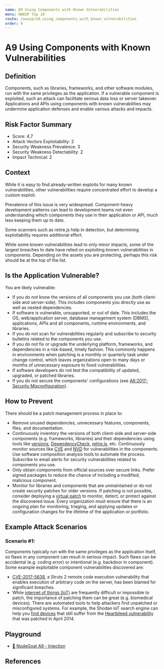 ```yaml
---
name: A9 Using Components with Known Vulnerabilities
menu: OWASP Top 10
route: /owasp/a9_using_components_with_known_vulnerabilities
order: 9
---
```


# A9 Using Components with Known Vulnerabilities



## Definition

Components, such as libraries, frameworks, and other software modules, run with the same
privileges as the application. If a vulnerable component is exploited, such an attack can facilitate
serious data loss or server takeover. Applications and APIs using components with known
vulnerabilities may undermine application defenses and enable various attacks and impacts. 

## Risk Factor Summary

- Score: 4.7
- Attack Vectors Exploitability: 2
- Security Weakness Prevalence: 3
- Security Weakness Detectability: 2
- Impact Technical: 2

## Context

While it is easy to find already-written
exploits for many known
vulnerabilities, other vulnerabilities
require concentrated effort to develop
a custom exploit.


Prevalence of this issue is very widespread.
Component-heavy development patterns can lead to
development teams not even understanding which
components they use in their application or API,
much less keeping them up to date.


Some scanners such as retire.js help in detection,
but determining exploitability requires additional
effort.


While some known vulnerabilities
lead to only minor impacts, some of
the largest breaches to date have
relied on exploiting known
vulnerabilities in components.
Depending on the assets you are
protecting, perhaps this risk should
be at the top of the list.

## Is the Application Vulnerable?

You are likely vulnerable:
- If you do not know the versions of all components you use
(both client-side and server-side). This includes components
you directly use as well as nested dependencies.
- If software is vulnerable, unsupported, or out of date. This
includes the OS, web/application server, database
management system (DBMS), applications, APIs and all
components, runtime environments, and libraries.
- If you do not scan for vulnerabilities regularly and subscribe to
security bulletins related to the components you use.
- If you do not fix or upgrade the underlying platform,
frameworks, and dependencies in a risk-based, timely fashion.
This commonly happens in environments when patching is a
monthly or quarterly task under change control, which leaves
organizations open to many days or months of unnecessary
exposure to fixed vulnerabilities.
- If software developers do not test the compatibility of updated,
upgraded, or patched libraries.
- If you do not secure the components' configurations
(see [A6:2017-Security Misconfiguration](/owasp/a6_security_misconfiguration)).

## How to Prevent

There should be a patch management process in place to:
- Remove unused dependencies, unnecessary features,
components, files, and documentation.
- Continuously inventory the versions of both client-side and
server-side components (e.g. frameworks, libraries) and their
dependencies using tools like [versions](http://www.mojohaus.org/versions-maven-plugin/), [DependencyCheck](https://wiki.owasp.org/index.php/OWASP_Dependency_Check),
[retire.js](https://github.com/retirejs/retire.js/), etc. Continuously monitor sources like [CVE](https://cve.mitre.org/) and [NVD](https://nvd.nist.gov/)
for vulnerabilities in the components. Use software composition
analysis tools to automate the process. Subscribe to email
alerts for security vulnerabilities related to components you
use.
- Only obtain components from official sources over secure links.
Prefer signed packages to reduce the chance of including a
modified, malicious component.
- Monitor for libraries and components that are unmaintained or
do not create security patches for older versions. If patching is
not possible, consider deploying a [virtual patch](https://owasp.org/www-community/Virtual_Patching_Best_Practices#What_is_a_Virtual_Patch.3F) to monitor,
detect, or protect against the discovered issue.
Every organization must ensure that there is an ongoing plan for
monitoring, triaging, and applying updates or configuration
changes for the lifetime of the application or portfolio. 


## Example Attack Scenarios

### Scenario #1: 
Components typically run with the same privileges
as the application itself, so flaws in any component can result in
serious impact. Such flaws can be accidental (e.g. coding error)
or intentional (e.g. backdoor in component). Some example
exploitable component vulnerabilities discovered are:
- [CVE-2017-5638](https://cve.mitre.org/cgi-bin/cvename.cgi?name=CVE-2017-5638), a Struts 2 remote code execution vulnerability
that enables execution of arbitrary code on the server, has
been blamed for significant breaches.
- While [internet of things (IoT)](https://en.wikipedia.org/wiki/Internet_of_things) are frequently difficult or
impossible to patch, the importance of patching them can be
great (e.g. biomedical devices).
There are automated tools to help attackers find unpatched or
misconfigured systems. For example, the Shodan IoT search
engine can help you [find devices](https://www.shodan.io/report/89bnfUyJ) that still suffer from
the [Heartbleed vulnerability](https://en.wikipedia.org/wiki/Heartbleed) that was patched in April 2014.

## Playground

- [🐐 NodeGoat A9 - Injection](https://nodegoat.herokuapp.com/tutorial/a9)

## References